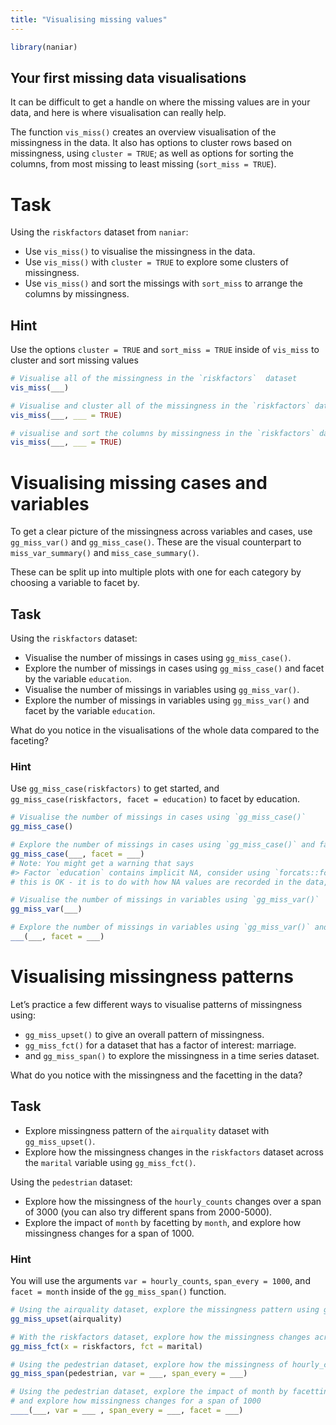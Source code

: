 ```yaml
---
title: "Visualising missing values"
---
```


```r
library(naniar)
```

## Your first missing data visualisations

It can be difficult to get a handle on where the missing values are in your data, and here is where visualisation can really help.

The function `vis_miss()` creates an overview visualisation of the missingness in the data. It also has options to cluster rows based on missingness, using `cluster = TRUE`; as well as options for sorting the columns, from most missing to least missing (`sort_miss = TRUE`).

# Task

Using the `riskfactors` dataset from `naniar`:

- Use `vis_miss()` to visualise the missingness in the data.
- Use `vis_miss()` with `cluster = TRUE` to explore some clusters of missingness.
- Use `vis_miss()` and sort the missings with `sort_miss` to arrange the columns by missingness.

## Hint
Use the options `cluster = TRUE` and `sort_miss = TRUE` inside of `vis_miss` to cluster and sort missing values

```r
# Visualise all of the missingness in the `riskfactors`  dataset
vis_miss(___)

# Visualise and cluster all of the missingness in the `riskfactors` dataset
vis_miss(___, ___ = TRUE)

# visualise and sort the columns by missingness in the `riskfactors` dataset
vis_miss(___, ___ = TRUE)
```

# Visualising missing cases and variables

To get a clear picture of the missingness across variables and cases, use `gg_miss_var()` and `gg_miss_case()`. These are the visual counterpart to `miss_var_summary()` and `miss_case_summary()`.

These can be split up into multiple plots with one for each category by choosing a variable to facet by.

## Task
Using the `riskfactors` dataset:

- Visualise the number of missings in cases using `gg_miss_case()`.
- Explore the number of missings in cases using `gg_miss_case()` and facet by the variable `education`.
- Visualise the number of missings in variables using `gg_miss_var()`.
- Explore the number of missings in variables using `gg_miss_var()` and facet by the variable `education`.

What do you notice in the visualisations of the whole data compared to the faceting?

### Hint

Use `gg_miss_case(riskfactors)` to get started, and `gg_miss_case(riskfactors, facet = education)` to facet by education.

```r
# Visualise the number of missings in cases using `gg_miss_case()`
gg_miss_case()

# Explore the number of missings in cases using `gg_miss_case()` and facet by the variable `education`
gg_miss_case(___, facet = ___)
# Note: You might get a warning that says
#> Factor `education` contains implicit NA, consider using `forcats::fct_explicit_na`
# this is OK - it is to do with how NA values are recorded in the data, and is not an error.

# Visualise the number of missings in variables using `gg_miss_var()`
gg_miss_var(___)

# Explore the number of missings in variables using `gg_miss_var()` and facet by the variable `education`
___(___, facet = ___)
```

# Visualising missingness patterns

Let's practice a few different ways to visualise patterns of missingness using:

* `gg_miss_upset()` to give an overall pattern of missingness.
* `gg_miss_fct()` for a dataset that has a factor of interest: marriage.
* and `gg_miss_span()` to explore the missingness in a time series dataset.

What do you notice with the missingness and the facetting in the data?

## Task

- Explore missingness pattern of the `airquality` dataset with `gg_miss_upset()`.
- Explore how the missingness changes in the `riskfactors` dataset across the `marital` variable using `gg_miss_fct()`.

Using the `pedestrian` dataset:

- Explore how the missingness of the `hourly_counts` changes over a span of 3000 (you can also try different spans from 2000-5000).
- Explore the impact of `month` by facetting by `month`, and explore how missingness changes for a span of 1000.

### Hint

You will use the arguments `var = hourly_counts`, `span_every = 1000`, and `facet = month` inside of the `gg_miss_span()` function.

```r
# Using the airquality dataset, explore the missingness pattern using gg_miss_upset()
gg_miss_upset(airquality)

# With the riskfactors dataset, explore how the missingness changes across the marital variable using gg_miss_fct()
gg_miss_fct(x = riskfactors, fct = marital)

# Using the pedestrian dataset, explore how the missingness of hourly_counts changes over a span of 3000 
gg_miss_span(pedestrian, var = ___, span_every = ___)

# Using the pedestrian dataset, explore the impact of month by facetting by month
# and explore how missingness changes for a span of 1000
____(___, var = ___ , span_every = ___, facet = ___)
```
